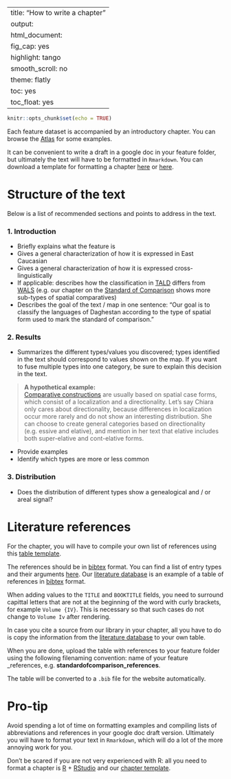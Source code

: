 
---
title: "How to write a chapter"
output:
  html_document:
    fig_cap: yes
    highlight: tango
    smooth_scroll: no
    theme: flatly
    toc: yes
    toc_float: yes
---

```r
knitr::opts_chunk$set(echo = TRUE)
```

Each feature dataset is accompanied by an introductory chapter. You can browse the [Atlas](http://lingconlab.ru/dagatlas/features.html) for some examples. 

It can be convenient to write a draft in a google doc in your feature folder, but ultimately the text will have to be formatted in `Rmarkdown`. You can download a template for formatting a chapter [here](https://github.com/LingConLab/TALD_manual/tree/main/chapter_template) or [here](https://drive.google.com/file/d/17QIK00DNzD5OoKNnlPoICryb9Ochj1X1/view?usp=sharing).

# Structure of the text

Below is a list of recommended sections and points to address in the text.

### 1. Introduction
- Briefly explains what the feature is
- Gives a general characterization of how it is expressed in East Caucasian 
- Gives a general characterization of how it is expressed cross-linguistically
- If applicable: describes how the classification in [TALD](http://lingconlab.ru/dagatlas) differs from [WALS](http://wals.info) (e.g. our chapter on the [Standard of Comparison](http://lingconlab.ru/dagatlas/standard_of_comparison.html) shows more sub-types of spatial comparatives)
- Describes the goal of the text / map in one sentence: "Our goal is to classify the languages of Daghestan according to the type of spatial form used to mark the standard of comparison."

### 2. Results
- Summarizes the different types/values you discovered; types identified in the text should correspond to values shown on the map. If you want to fuse multiple types into one category, be sure to explain this decision in the text. 

>**A hypothetical example:**  
[Comparative constructions](http://lingconlab.ru/dagatlas/standard_of_comparison.html) are usually based on spatial case forms, which consist of a localization and a directionality. Let's say Chiara only cares about directionality, because differences in localization occur more rarely and do not show an interesting distribution. She can choose to create general categories based on directionality (e.g. essive and elative), and mention in her text that elative includes both super-elative and cont-elative forms.

- Provide examples
- Identify which types are more or less common

### 3. Distribution

- Does the distribution of different types show a genealogical and / or areal signal?

# Literature references

For the chapter, you will have to compile your own list of references using this [table template](https://drive.google.com/file/d/17QIK00DNzD5OoKNnlPoICryb9Ochj1X1/view?usp=sharing). 

The references should be in [bibtex](https://en.wikipedia.org/wiki/BibTeX) format. You can find a list of entry types and their arguments [here](https://www.bibtex.com/e/entry-types/). Our [literature database](https://docs.google.com/spreadsheets/d/1XmOaGjd3ri6uA6yKBNobEfRqkPnsO3ljy_DssM2JrqM/edit?usp=sharing) is an example of a table of references in [bibtex](https://en.wikipedia.org/wiki/BibTeX) format.

When adding values to the `TITLE` and `BOOKTITLE` fields, you need to surround capittal letters that are not at the beginning of the word with curly brackets, for example `Volume {IV}`. This is necessary so that such cases do not change to `Volume Iv` after rendering.

In case you cite a source from our library in your chapter, all you have to do is copy the information from the [literature database](https://docs.google.com/spreadsheets/d/1XmOaGjd3ri6uA6yKBNobEfRqkPnsO3ljy_DssM2JrqM/edit?usp=sharing) to your own table.

When you are done, upload the table with references to your feature folder using the following filenaming convention: name of your feature _references, e.g. **standardofcomparison_references**. 

The table will be converted to a `.bib` file for the website automatically.

# Pro-tip

Avoid spending a lot of time on formatting examples and compiling lists of abbreviations and references in your google doc draft version. Ultimately you will have to format your text in `Rmarkdown`, which will do a lot of the more annoying work for you.

Don't be scared if you are not very experienced with R: all you need to format a chapter is [R](https://www.r-project.org) + [RStudio](https://www.rstudio.com) and our [chapter template](chapter_template/chapter_template.Rmd).
